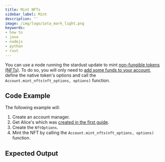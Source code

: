 ```yaml
---
title: Mint NFTs
sidebar_label: Mint
description: ''
image: /img/logo/iota_mark_light.png
keywords:
- how to
- java
- nodejs
- python
- rust
---
```


<TipFaucet/>

You can use a node running the stardust update to mint
[non-fungible tokens (NFTs)](https://wiki.iota.org/introduction/develop/explanations/what_is_stardust/tokenization#non-fungible-tokens-nfts).
To do so, you will only need to [add some funds to your account](../accounts_and_addresses/03_request_funds.mdx), define
the native token's options and call the `Account.mint_nfts(nft_options, options)` function.

## Code Example

The following example will:

1. Create an account manager.
2. Get Alice's which was [created in the first guide](../accounts_and_addresses/01_create_a_wallet_account.mdx).
3. Create the `NftOptions`.
4. Mint the NFT by calling the `Account.mint_nfts(nft_options, options)` function.

<Tabs groupId="language">
    <TabItem value="rust" label="Rust">
        <RustCode/>
    </TabItem>
    <TabItem value="nodejs" label="Nodejs">
        <NodejsCode/>
    </TabItem>
    <TabItem value="python" label="Python">
        <PythonCode/>
    </TabItem>
</Tabs>

## Expected Output

<Tabs groupId="language">
    <TabItem value="rust" label="Rust">
        <RustOutput/>
    </TabItem>
    <TabItem value="nodejs" label="Nodejs">
        <NodejsOutput/>
    </TabItem>
    <TabItem value="python" label="Python">
        <PythonOutput/>
    </TabItem>
</Tabs>

